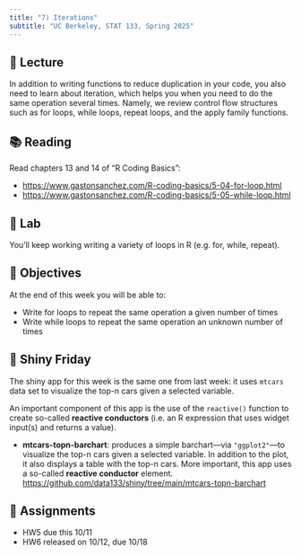 ```yaml
---
title: "7) Iterations"
subtitle: "UC Berkeley, STAT 133, Spring 2025"
---
```



## 📖 Lecture

In addition to writing functions to reduce duplication in your code, you also need to learn about iteration, which helps you when you need to do the same operation several times. Namely, we review control flow structures such as for loops, while loops, repeat loops, and the apply family functions.

 


## 📚 Reading

Read chapters 13 and 14 of "R Coding Basics":

- <a href="https://www.gastonsanchez.com/R-coding-basics/5-04-for-loop.html" target="_blank">https://www.gastonsanchez.com/R-coding-basics/5-04-for-loop.html</a>
- <a href="https://www.gastonsanchez.com/R-coding-basics/5-05-while-loop.html" target="_blank">https://www.gastonsanchez.com/R-coding-basics/5-05-while-loop.html</a>



## 🔬 Lab

You’ll keep working writing a variety of loops in R (e.g. for, while, repeat).

 

## 🎯 Objectives

At the end of this week you will be able to:

- Write for loops to repeat the same operation a given number of times
- Write while loops to repeat the same operation an unknown number of times



## 🔆 Shiny Friday

The shiny app for this week is the same one from last week: it uses `mtcars` data set to visualize the top-n cars given a selected variable.

An important component of this app is the use of the `reactive()` function to create so-called __reactive conductors__ (i.e. an R expression that uses widget input(s) and returns a value).

- __mtcars-topn-barchart__: produces a simple barchart---via `"ggplot2"`---to visualize the top-n cars given a selected variable. In addition to the plot, it also displays a table with the top-n cars. More important, this app uses a so-called __reactive conductor__ element.<br>
<a href="https://github.com/data133/shiny/tree/main/mtcars-topn-barchart" target="_blank">https://github.com/data133/shiny/tree/main/mtcars-topn-barchart</a>



## 🔔 Assignments

- HW5 due this 10/11
- HW6 released on 10/12, due 10/18
